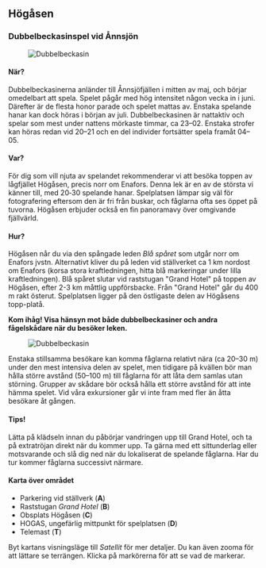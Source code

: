 
## Högåsen

### Dubbelbeckasinspel vid Ånnsjön

<Figure caption="Spelande Dubbelbeckasin. Foto Steve Dahlfors">
  <Image alt="Dubbelbeckasin" src="/images/dbeckasin3_steve-dahlfors.jpg" />
</Figure>

#### När?

Dubbelbeckasinerna anländer till Ånnsjöfjällen i mitten av maj, och börjar omedelbart att spela. Spelet pågår med hög intensitet någon vecka in i juni. Därefter är de flesta honor parade och spelet mattas av. Enstaka spelande hanar kan dock höras i början av juli. Dubbelbeckasinen är nattaktiv och spelar som mest under nattens mörkaste timmar, ca 23–02. Enstaka strofer kan höras redan vid 20–21 och en del individer fortsätter spela framåt 04–05.

#### Var?

För dig som vill njuta av spelandet rekommenderar vi att besöka toppen av lågfjället Högåsen, precis norr om Enafors. Denna lek är en av de största vi känner till, med 20‑30 spelande hanar. Spelplatsen lämpar sig väl för fotografering eftersom den är fri från buskar, och fåglarna ofta ses öppet på tuvorna. Högåsen erbjuder också en fin panoramavy över omgivande fjällvärld.

#### Hur?

Högåsen når du via den spångade leden _Blå spåret_ som utgår norr om Enafors jvstn. Alternativt kliver du på leden vid ställverket ca 1 km nordost om Enafors (korsa stora kraftledningen, hitta blå markeringar under lilla kraftledningen). Blå spåret slutar vid raststugan "Grand Hotel" på toppen av Högåsen, efter 2-3 km måttlig uppförsbacke. Från "Grand Hotel" går du 400 m rakt österut. Spelplatsen ligger på den östligaste delen av Högåsens topp-platå.

**Kom ihåg! Visa hänsyn mot både dubbelbeckasiner och andra fågelskådare när du besöker leken.**

<Figure caption="Dubbelbeckasin. Foto Steve Dahlfors">
  <Image alt="Dubbelbeckasin" src="/images/dbeckasin2_steve-dahlfors.jpg" />
</Figure>

Enstaka stillsamma besökare kan komma fåglarna relativt nära (ca 20–30 m) under den mest intensiva delen av spelet, men tidigare på kvällen bör man hålla större avstånd (50–100 m) till fåglarna för att låta dem samlas utan störning. Grupper av skådare bör också hålla ett större avstånd för att inte hämma spelet. Vid våra exkursioner går vi inte fram med fler än åtta besökare åt gången.

#### Tips!

Lätta på klädseln innan du påbörjar vandringen upp till Grand Hotel, och ta på extratröjan direkt när du kommer upp.
Ta gärna med ett sittunderlag eller motsvarande och slå dig ned när du lokaliserat de spelande fåglarna. Har du tur kommer fåglarna successivt närmare.

#### Karta över området

- Parkering vid ställverk (**A**)
- Raststugan _Grand Hotel_ (**B**)
- Obsplats Högåsen (**C**)
- HOGAS, ungefärlig mittpunkt för spelplatsen (**D**)
- Telemast (**T**)

Byt kartans visningsläge till _Satellit_ för mer detaljer. Du kan även zooma för att lättare se terrängen. Klicka på markörerna för att se vad de markerar.
